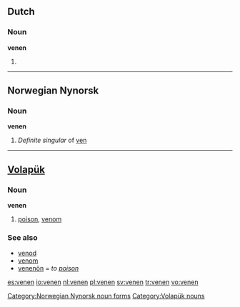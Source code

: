 {{also|Venen|veñen}}
==Dutch==
===Noun===
'''venen'''
# {{plural of|veen|lang=Dutch}}

----

==Norwegian Nynorsk==

===Noun===
'''venen'''

# ''Definite singular'' of [[ven#Nynorsk|ven]]

[[Category:Norwegian Nynorsk noun forms]]

----

==[[Volapük]]==

===Noun===
'''venen'''

# [[poison]], [[venom]] 

===See also===
*[[venod]]
*[[venom]]
*[[venenön]] = ''to [[poison]]''

[[Category:Volapük nouns]]

[[es:venen]]
[[io:venen]]
[[nl:venen]]
[[pl:venen]]
[[sv:venen]]
[[tr:venen]]
[[vo:venen]]
